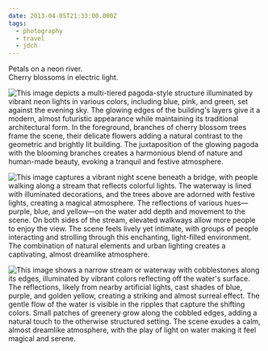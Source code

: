 ```yaml
---
date: 2013-04-05T21:33:00.000Z
tags:
  - photography
  - travel
  - jdch
---
```

Petals on a neon river.<br/>
Cherry blossoms in electric light.

![This image depicts a multi-tiered pagoda-style structure illuminated by vibrant neon lights in various colors, including blue, pink, and green, set against the evening sky. The glowing edges of the building's layers give it a modern, almost futuristic appearance while maintaining its traditional architectural form. In the foreground, branches of cherry blossom trees frame the scene, their delicate flowers adding a natural contrast to the geometric and brightly lit building. The juxtaposition of the glowing pagoda with the blooming branches creates a harmonious blend of nature and human-made beauty, evoking a tranquil and festive atmosphere.](/assets/photos/20130405-IMG_4445.jpg)

![This image captures a vibrant night scene beneath a bridge, with people walking along a stream that reflects colorful lights. The waterway is lined with illuminated decorations, and the trees above are adorned with festive lights, creating a magical atmosphere. The reflections of various hues—purple, blue, and yellow—on the water add depth and movement to the scene. On both sides of the stream, elevated walkways allow more people to enjoy the view. The scene feels lively yet intimate, with groups of people interacting and strolling through this enchanting, light-filled environment. The combination of natural elements and urban lighting creates a captivating, almost dreamlike atmosphere.](/assets/photos/20130405-IMG_4581.jpg)

![This image shows a narrow stream or waterway with cobblestones along its edges, illuminated by vibrant colors reflecting off the water's surface. The reflections, likely from nearby artificial lights, cast shades of blue, purple, and golden yellow, creating a striking and almost surreal effect. The gentle flow of the water is visible in the ripples that capture the shifting colors. Small patches of greenery grow along the cobbled edges, adding a natural touch to the otherwise structured setting. The scene exudes a calm, almost dreamlike atmosphere, with the play of light on water making it feel magical and serene.](/assets/photos/20130405-IMG_4537.jpg)